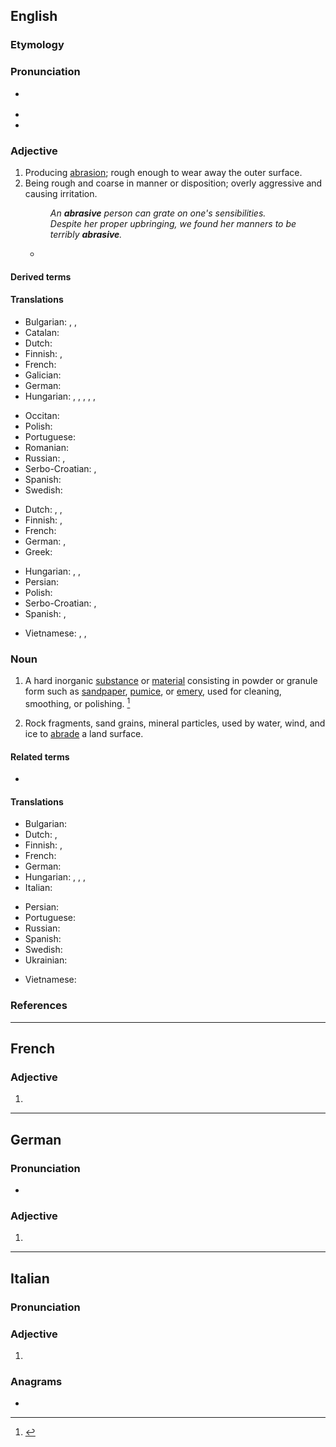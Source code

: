 ==English==

===Etymology===
{{suffix|en|abrase|ive}}

===Pronunciation===
* {{a|US}} {{IPA|en|/əˈbɹeɪ.sɪv/|/əˈbɹeɪ.zɪv/}}
* {{audio|en|LL-Q1860 (eng)-Vealhurl-abrasive.wav |Audio (Southern England)}}
* {{audio|en|LL-Q1860 (eng)-Vealhurl-abrasive2.wav |Audio (Southern England)}}

===Adjective===
{{en-adj}}

# Producing [[abrasion]]; rough enough to wear away the outer surface. {{defdate|First attested in 1805.}}
# Being rough and coarse in manner or disposition; overly aggressive and causing irritation. {{defdate|First attested in 1925.}}
#: ''An '''abrasive''' person can grate on one's sensibilities.''
#: ''Despite her proper upbringing, we found her manners to be terribly '''abrasive'''.''
#* {{quote-book
|en
|year=1978
|last=Nixon
|first=Richard
|authorlink=Richard Nixon
|title=RN: the Memoirs of Richard Nixon
|url=https://archive.org/details/rnmemoirsofricha00nixo/
|publisher=Grosset & Dunlap
|ISBN=0-448-14374-7
|LCCN=77-87793
|OCLC=760525066
|OL=7561812M
|page=570
|pageurl=https://archive.org/details/rnmemoirsofricha00nixo/page/570/
|text=The women of the movement, it struck me, were more humorless and more single-minded in their total dedication to the ideology than were the men. In fact, Chiang Ching was unpleasantly '''abrasive''' and aggressive. At one point that evening she turned to me and in a challenging voice asked, "Why did you not come to China before now?" Since the ballet was in progress at the time, I did not respond.}}

====Derived terms====
{{der2|en
|abrasive disc
|abrasive paper
|abrasively
|abrasiveness}}

====Translations====
{{trans-top|producing abrasion; rough}}
* Bulgarian: {{t+|bg|изтъркващ}}, {{t+|bg|изтриващ}}, {{t|bg|абразивен}}
* Catalan: {{t+|ca|abrasiu}}
* Dutch: {{t+|nl|schurend}}
* Finnish: {{t+|fi|hankaava}}, {{t+|fi|hiova}}
* French: {{t+|fr|abrasif}}
* Galician: {{t+|gl|abrasivo|m}}
* German: {{t+|de|abrasiv}}
* Hungarian: {{t+|hu|érdes}}, {{t+|hu|csiszoló}}, {{t+|hu|dörzsölő}}, {{t+|hu|koptató}}, {{t+|hu|durva}}, {{t|hu|dörzs-}}
{{trans-mid}}
* Occitan: {{t|oc|abrasiu}}
* Polish: {{t+|pl|ścierny}}
* Portuguese: {{t+|pt|abrasivo}}
* Romanian: {{t+|ro|abraziv}}
* Russian: {{t+|ru|абрази́вный}}, {{t+|ru|шлифу́ющий}}
* Serbo-Croatian: {{t|sh|ȁbrazīvan}}, {{t|sh|а̏бразӣван}}
* Spanish: {{t+|es|abrasivo}}
* Swedish: {{t+|sv|slipande}}
{{trans-bottom}}

{{trans-top|rough and coarse in manner or disposition}}
* Dutch: {{t+|nl|irritant}}, {{t+|nl|irriterend}}, {{t+|nl|ruw}}
* Finnish: {{t+|fi|karski}}, {{t+|fi|karkea}}
* French: {{t+|fr|rude}}
* German: {{t+|de|schroff}}, {{t+|de|rauh}}
* Greek: {{t+|el|τραχύς}}
{{trans-mid}}
* Hungarian: {{t+|hu|goromba}}, {{t+|hu|nyers}}, {{t+|hu|durva}}
* Persian: {{t+|fa|ساینده|sc=fa-Arab}}
* Polish: {{t+|pl|szorstki}}
* Serbo-Croatian: {{t+|sh|zajèdljiv}}, {{t|sh|oštra jezika}}
* Spanish: {{t+|es|brusco}}, {{t+|es|irritante}}
{{trans-bottom}}

{{checktrans-top}}
* Vietnamese: {{t-check|vi|làm trầy}}, {{t-check|vi|để cọ xơ ra}}, {{t-check|vi|để mài mòn}}
{{trans-mid}}
{{trans-bottom}}

===Noun===
{{en-noun}}

# A hard inorganic [[substance]] or [[material]] consisting in powder or granule form such as [[sandpaper]], [[pumice]], or [[emery]], used for cleaning, smoothing, or polishing. {{defdate|First attested in the mid 19<sup>th</sup> century.}}<ref name=SOED>{{R:SOED5|page=7}}</ref>
# {{lb|en|geology}} Rock fragments, sand grains, mineral particles, used by water, wind, and ice to [[abrade]] a land surface.

====Related terms====
* {{l|en|abrasion}}

====Translations====
{{trans-top|substance used for cleaning, smoothing, or polishing}}
* Bulgarian: {{t+|bg|абразив}}
* Dutch: {{t|nl|schuurmiddel|n}}, {{t|nl|slijpmiddel|n}}
* Finnish: {{t|fi|hankausaine}}, {{t|fi|hioma-aine}}
* French: {{t+|fr|abrasif}}
* German: {{t+|de|Schleifmittel}}
* Hungarian: {{t+|hu|csiszolóanyag}}, {{t+|hu|csiszolópapír}}, {{t+|hu|csiszolópor}}, {{t|hu|csiszolóvászon}}
* Italian: {{t+|it|abrasivo|m}}
{{trans-mid}}
* Persian: {{t+|fa|سمباده|sc=fa-Arab}}
* Portuguese: {{t+|pt|abrasivo}}
* Russian: {{t+|ru|абрази́в|m}}
* Spanish: {{t+|es|abrasivo}}
* Swedish: {{t|sv|abrasivmedel}}
* Ukrainian: {{t+|uk|абрази́в|m}}
{{trans-bottom}}

{{checktrans-top}}
* Vietnamese: {{t-check|vi|chất mài mòn}}
{{trans-mid}}
{{trans-bottom}}

===References===
<references/>
{{C|en|Personality}}

----

==French==

===Adjective===
{{head|fr|adjective form}}

# {{inflection of|fr|abrasif||f|s}}

----

==German==

===Pronunciation===
* {{audio|de|De-abrasive.ogg|Audio}}

===Adjective===
{{head|de|adjective form}}

# {{de-adj form of|abrasiv}}

----

==Italian==

===Pronunciation===
{{it-pr|abrasìve}}

===Adjective===
{{head|it|adjective form|g=f-p}}

# {{adj form of|it|abrasivo||f|p}}

===Anagrams===
* {{anagrams|it|a=aabeirsv|bavaresi|sbaverai}}